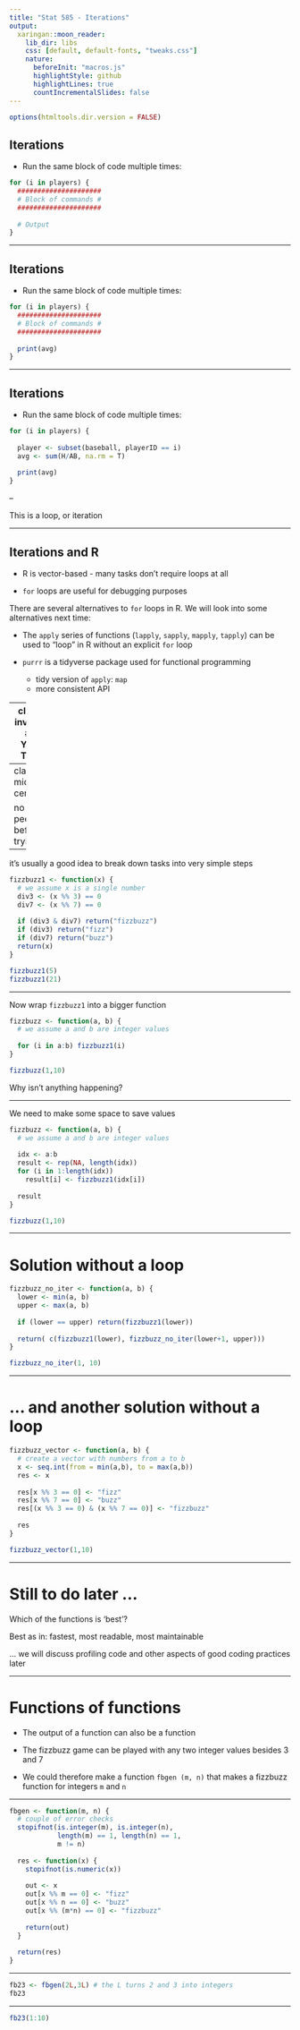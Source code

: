 ```yaml
---
title: "Stat 585 - Iterations"
output:
  xaringan::moon_reader:
    lib_dir: libs
    css: [default, default-fonts, "tweaks.css"]
    nature:
      beforeInit: "macros.js"
      highlightStyle: github
      highlightLines: true
      countIncrementalSlides: false
---
```


```r
options(htmltools.dir.version = FALSE)
```
## Iterations

- Run the same block of code multiple times:
```r
for (i in players) {
  #####################
  # Block of commands #
  #####################
  
  # Output
}
```

---

## Iterations

- Run the same block of code multiple times:
```r
for (i in players) {
  #####################
  # Block of commands #
  #####################
  
  print(avg)
}
```


---

## Iterations

- Run the same block of code multiple times:
```r
for (i in players) {
  
  player <- subset(baseball, playerID == i)
  avg <- sum(H/AB, na.rm = T)
  
  print(avg)
}
```

--

This is a loop, or iteration

---

## Iterations and R

- R is vector-based - many tasks don't require loops at all

- `for` loops are useful for debugging purposes

There are several alternatives to `for` loops in R. We will look into some alternatives next time:

- The `apply` series of functions (`lapply`, `sapply`, `mapply`, `tapply`) can be used to "loop" in R without an explicit `for` loop

- `purrr` is a tidyverse package used for functional programming
    - tidy version of `apply`: `map`
    - more consistent API


---
class: inverse
## Your Turn

[FizzBuzz](http://www.dr-mikes-math-games-for-kids.com/fizz-buzz.html) is a common game to teach children multiplication tables

Write a function that, for any number between lower bound $a$ and upper bound $b$, outputs the correct response to FizzBuzz:

- if the number is divisible by 3, the program returns "fizz" instead of the number
- if the number is divisible by 7, the program returns "buzz" instead of the number
- if the number is divisible by 3 and 7, the program returns "fizzbuzz" instead of the number
- in any other case return the number unchanged

The modulus operator, `%%` will be useful.

1. Write a fizzbuzz function using a `for` loop

2. Can you make your function work without using a loop?

---
class: middle, center

no peeking before trying!

---

it's usually a good idea to break down tasks into very simple steps

```r
fizzbuzz1 <- function(x) {
  # we assume x is a single number
  div3 <- (x %% 3) == 0
  div7 <- (x %% 7) == 0
  
  if (div3 & div7) return("fizzbuzz")
  if (div3) return("fizz")
  if (div7) return("buzz")
  return(x)
}

fizzbuzz1(5)
fizzbuzz1(21)
```

---

Now wrap `fizzbuzz1` into a bigger function

```r
fizzbuzz <- function(a, b) {
  # we assume a and b are integer values
  
  for (i in a:b) fizzbuzz1(i)
}

fizzbuzz(1,10)
```

Why isn't anything happening?

---

We need to make some space to save values

```r
fizzbuzz <- function(a, b) {
  # we assume a and b are integer values
  
  idx <- a:b
  result <- rep(NA, length(idx))
  for (i in 1:length(idx)) 
    result[i] <- fizzbuzz1(idx[i])
  
  result
}

fizzbuzz(1,10)
```

---

# Solution without a loop

```r
fizzbuzz_no_iter <- function(a, b) {
  lower <- min(a, b)
  upper <- max(a, b)
  
  if (lower == upper) return(fizzbuzz1(lower))
  
  return( c(fizzbuzz1(lower), fizzbuzz_no_iter(lower+1, upper)))
}

fizzbuzz_no_iter(1, 10)
```

---

# ... and another solution without a loop

```r
fizzbuzz_vector <- function(a, b) {
  # create a vector with numbers from a to b
  x <- seq.int(from = min(a,b), to = max(a,b))
  res <- x
  
  res[x %% 3 == 0] <- "fizz"
  res[x %% 7 == 0] <- "buzz"
  res[(x %% 3 == 0) & (x %% 7 == 0)] <- "fizzbuzz"
  
  res
}

fizzbuzz_vector(1,10)
```
---

# Still to do later  ...

Which of the functions is 'best'?

Best as in: fastest, most readable, most maintainable

... we will discuss profiling code and other aspects of good coding practices later


---

# Functions of functions

- The output of a function can also be a function

- The fizzbuzz game can be played with any two integer values besides 3 and 7

- We could therefore make a function `fbgen (m, n)` that makes a fizzbuzz function for integers `m` and `n`

---

```r
fbgen <- function(m, n) {
  # couple of error checks
  stopifnot(is.integer(m), is.integer(n), 
            length(m) == 1, length(n) == 1,
            m != n)
  
  res <- function(x) {
    stopifnot(is.numeric(x))
    
    out <- x 
    out[x %% m == 0] <- "fizz"
    out[x %% n == 0] <- "buzz"
    out[x %% (m*n) == 0] <- "fizzbuzz"
    
    return(out)
  }
  
  return(res)
}
```

---

```r
fb23 <- fbgen(2L,3L) # the L turns 2 and 3 into integers
fb23
```

---

```r
fb23(1:10)
```
